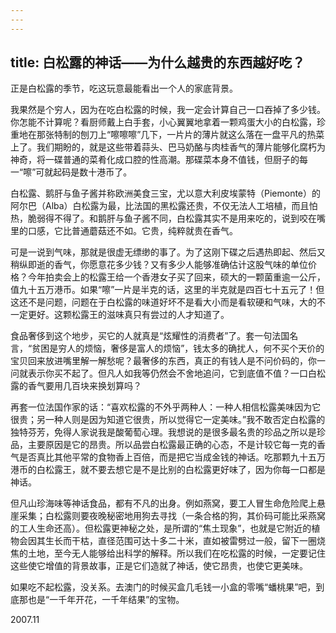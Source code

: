 ```yaml
---
---
---
```

title: 白松露的神话——为什么越贵的东西越好吃？
---




正是白松露的季节，吃这玩意最能看出一个人的家底背景。

我果然是个穷人，因为在吃白松露的时候，我一定会计算自己一口吞掉了多少钱。你怎能不计算呢？看厨师戴上白手套，小心翼翼地拿着一颗鸡蛋大小的白松露，珍重地在那张特制的刨刀上“嚓嚓嚓”几下，一片片的薄片就这么落在一盘平凡的热菜上了。我们期盼的，就是这些带着蒜头、巴马奶酪与肉桂香气的薄片能够化腐朽为神奇，将一碟普通的菜肴化成口腔的性高潮。那碟菜本身不值钱，但厨子的每一“嚓”可就起码是数十港币了。

白松露、鹅肝与鱼子酱并称欧洲美食三宝，尤以意大利皮埃蒙特（Piemonte）的阿尔巴（Alba）白松露为最，比法国的黑松露还贵，不仅无法人工培植，而且怕热，脆弱得不得了。和鹅肝与鱼子酱不同，白松露其实不是用来吃的，说到咬在嘴里的口感，它比普通蘑菇还不如。它贵，纯粹就贵在香气。

可是一说到气味，那就是很虚无缥缈的事了。为了这刚下碟之后遇热即起、然后又稍纵即逝的香气，你愿意花多少钱？又有多少人能够准确估计这股气味的单位价格？今年拍卖会上的松露王给一个香港女子买了回来，硕大的一颗菌重逾一公斤，值九十五万港币。如果“嚓”一片是半克的话，这里的半克就是四百七十五元了！但这还不是问题，问题在于白松露的味道好坏不是看大小而是看软硬和气味，大的不一定更好。这颗松露王的滋味真只有尝过的人才知道了。

食品奢侈到这个地步，买它的人就真是“炫耀性的消费者”了。套一句法国名言，“贫困是穷人的烦恼，奢侈是富人的烦恼”，钱太多的确扰人，何不买个天价的宝贝回来放进嘴里解一解愁呢？最奢侈的东西，真正的有钱人是不问价码的，你一问就表示你买不起了。但凡人如我等仍然会不舍地追问，它到底值不值？一口白松露的香气要用几百块来换划算吗？

再套一位法国作家的话：“喜欢松露的不外乎两种人：一种人相信松露美味因为它很贵；另一种人则是因为知道它很贵，所以觉得它一定美味。”我不敢否定白松露的独特芬芳，免得人家说我是酸葡萄心理。我想说的是很多最名贵的珍品之所以是珍品，主要原因是它的昂贵。所以品尝白松露最正确的心态，不是计较它每一克的香气是否真比其他平常的食物香上百倍，而是把它当成金钱的神话。吃那颗九十五万港币的白松露王，就不要去想它是不是比别的白松露更好味了，因为你每一口都是神话。

但凡山珍海味等神话食品，都有不凡的出身。例如燕窝，要工人冒生命危险爬上悬崖采集；白松露则要夜晚秘密地用狗去寻找（一条合格的狗，其价码可能比采燕窝的工人生命还高）。但松露更神秘之处，是所谓的“焦土现象”，也就是它附近的植物会因其生长而干枯，直径范围可达十多二十米，直如被雷劈过一般，留下一圈烧焦的土地，至今无人能够给出科学的解释。所以我们在吃松露的时候，一定要记住这些使它增值的背景故事，正是它们造就了神话，使它昂贵，也使它更美味。

如果吃不起松露，没关系。去澳门的时候买盒几毛钱一小盒的零嘴“蟠桃果”吧，到底那也是“一千年开花，一千年结果”的宝物。





2007.11